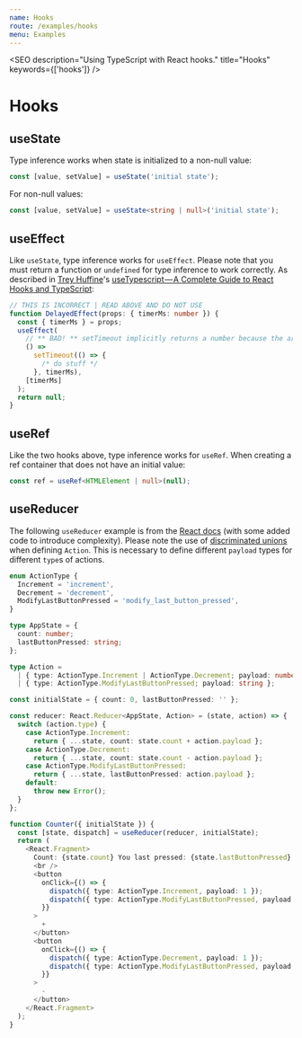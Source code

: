```yaml
---
name: Hooks
route: /examples/hooks
menu: Examples
---
```



<SEO
  description="Using TypeScript with React hooks."
  title="Hooks"
  keywords={['hooks']}
/>

# Hooks

## useState

Type inference works when state is initialized to a non-null value:

```typescript
const [value, setValue] = useState('initial state');
```

For non-null values:

```typescript
const [value, setValue] = useState<string | null>('initial state');
```

## useEffect

Like `useState`, type inference works for `useEffect`. Please note that you must return a function or `undefined` for type inference to work correctly. As described in [Trey Huffine](https://levelup.gitconnected.com/@treyhuffine)'s [useTypescript — A Complete Guide to React Hooks and TypeScript](https://levelup.gitconnected.com/usetypescript-a-complete-guide-to-react-hooks-and-typescript-db1858d1fb9c):

```typescript
// THIS IS INCORRECT | READ ABOVE AND DO NOT USE
function DelayedEffect(props: { timerMs: number }) {
  const { timerMs } = props;
  useEffect(
    // ** BAD! ** setTimeout implicitly returns a number because the arrow function body isn't wrapped in curly braces
    () =>
      setTimeout(() => {
        /* do stuff */
      }, timerMs),
    [timerMs]
  );
  return null;
}
```

## useRef

Like the two hooks above, type inference works for `useRef`. When creating a ref container that does not have an initial value:

```typescript
const ref = useRef<HTMLElement | null>(null);
```

## useReducer

The following `useReducer` example is from the [React docs](https://reactjs.org/docs/hooks-reference.html#usereducer) (with some added code to introduce complexity). Please note the use of [discriminated unions](https://www.typescriptlang.org/docs/handbook/advanced-types.html#discriminated-unions) when defining `Action`. This is necessary to define different `payload` types for different `type`s of actions.

```typescript
enum ActionType {
  Increment = 'increment',
  Decrement = 'decrement',
  ModifyLastButtonPressed = 'modify_last_button_pressed',
}

type AppState = {
  count: number;
  lastButtonPressed: string;
};

type Action =
  | { type: ActionType.Increment | ActionType.Decrement; payload: number }
  | { type: ActionType.ModifyLastButtonPressed; payload: string };

const initialState = { count: 0, lastButtonPressed: '' };

const reducer: React.Reducer<AppState, Action> = (state, action) => {
  switch (action.type) {
    case ActionType.Increment:
      return { ...state, count: state.count + action.payload };
    case ActionType.Decrement:
      return { ...state, count: state.count - action.payload };
    case ActionType.ModifyLastButtonPressed:
      return { ...state, lastButtonPressed: action.payload };
    default:
      throw new Error();
  }
};

function Counter({ initialState }) {
  const [state, dispatch] = useReducer(reducer, initialState);
  return (
    <React.Fragment>
      Count: {state.count} You last pressed: {state.lastButtonPressed}
      <br />
      <button
        onClick={() => {
          dispatch({ type: ActionType.Increment, payload: 1 });
          dispatch({ type: ActionType.ModifyLastButtonPressed, payload: '+' });
        }}
      >
        +
      </button>
      <button
        onClick={() => {
          dispatch({ type: ActionType.Decrement, payload: 1 });
          dispatch({ type: ActionType.ModifyLastButtonPressed, payload: '-' });
        }}
      >
        -
      </button>
    </React.Fragment>
  );
}
```
